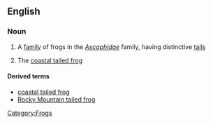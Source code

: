 ==English==
{{wikipedia}}
=== Noun ===
{{en-noun|sg=[[tailed]] [[frog]]}}

# A [[family]] of frogs in the ''[[Ascaphidae]]'' family, having distinctive [[tails]]
# {{context|before 2001, after another similar species was discovered}} The [[coastal tailed frog]]

====Derived terms====
*[[coastal tailed frog]]
*[[Rocky Mountain tailed frog]]

[[Category:Frogs]]